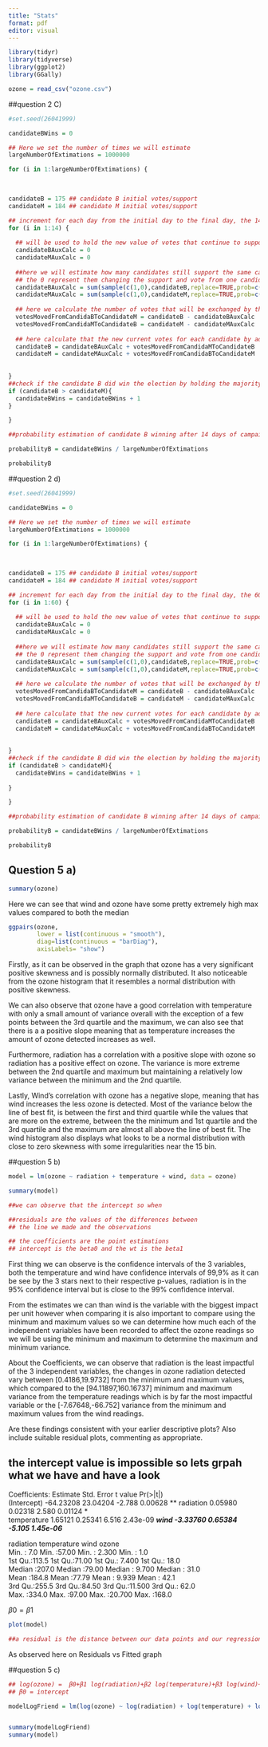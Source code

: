 ```yaml
---
title: "Stats"
format: pdf
editor: visual
---
```


```r
library(tidyr)
library(tidyverse)
library(ggplot2)
library(GGally)

ozone = read_csv("ozone.csv")
```


##question 2 C)

```r

#set.seed(26041999)

candidateBWins = 0

## Here we set the number of times we will estimate 
largeNumberOfExtimations = 1000000

for (i in 1:largeNumberOfExtimations) {
  

  
candidateB = 175 ## candidate B initial votes/support
candidateM = 184 ## candidate M initial votes/support

## increment for each day from the initial day to the final day, the 14th
for (i in 1:14) {
  
  ## will be used to hold the new value of votes that continue to support the same candidate
  candidateBAuxCalc = 0 
  candidateMAuxCalc = 0
  
  ##here we will estimate how many candidates still support the same candidate by generating a vector where 1 means they still support the same candidate after the end of each day
  ## the 0 represent them changing the support and vote from one candidate to another
  candidateBAuxCalc = sum(sample(c(1,0),candidateB,replace=TRUE,prob=c(0.996,0.004))) 
  candidateMAuxCalc = sum(sample(c(1,0),candidateM,replace=TRUE,prob=c(0.995,0.005)))
  
  ## here we calculate the number of votes that will be exchanged by the candidates, so the votes that are subtracted from what they had previously
  votesMovedFromCandidaBToCandidateM = candidateB - candidateBAuxCalc
  votesMovedFromCandidaMToCandidateB = candidateM - candidateMAuxCalc
  
  ## here calculate that the new current votes for each candidate by adding the current votes from the mps that still support the same candidate plus the number of votes of the mps that exchanged support for their candidate
  candidateB = candidateBAuxCalc + votesMovedFromCandidaMToCandidateB
  candidateM = candidateMAuxCalc + votesMovedFromCandidaBToCandidateM
  
  
}
##check if the candidate B did win the election by holding the majority of the votes
if (candidateB > candidateM){
  candidateBWins = candidateBWins + 1
}

}

##probability estimation of candidate B winning after 14 days of campaign by holding the majority of the votes

probabilityB = candidateBWins / largeNumberOfExtimations

probabilityB

```

##question 2 d)

```r

#set.seed(26041999)

candidateBWins = 0

## Here we set the number of times we will estimate 
largeNumberOfExtimations = 1000000

for (i in 1:largeNumberOfExtimations) {
  

  
candidateB = 175 ## candidate B initial votes/support
candidateM = 184 ## candidate M initial votes/support

## increment for each day from the initial day to the final day, the 60th
for (i in 1:60) {
  
  ## will be used to hold the new value of votes that continue to support the same candidate
  candidateBAuxCalc = 0 
  candidateMAuxCalc = 0
  
  ##here we will estimate how many candidates still support the same candidate by generating a vector where 1 means they still support the same candidate after the end of each day
  ## the 0 represent them changing the support and vote from one candidate to another
  candidateBAuxCalc = sum(sample(c(1,0),candidateB,replace=TRUE,prob=c(0.996,0.004))) 
  candidateMAuxCalc = sum(sample(c(1,0),candidateM,replace=TRUE,prob=c(0.995,0.005)))
  
  ## here we calculate the number of votes that will be exchanged by the candidates, so the votes that are subtracted from what they had previously
  votesMovedFromCandidaBToCandidateM = candidateB - candidateBAuxCalc
  votesMovedFromCandidaMToCandidateB = candidateM - candidateMAuxCalc
  
  ## here calculate that the new current votes for each candidate by adding the current votes from the mps that still support the same candidate plus the number of votes of the mps that exchanged support for their candidate
  candidateB = candidateBAuxCalc + votesMovedFromCandidaMToCandidateB
  candidateM = candidateMAuxCalc + votesMovedFromCandidaBToCandidateM
  
  
}
##check if the candidate B did win the election by holding the majority of the votes
if (candidateB > candidateM){
  candidateBWins = candidateBWins + 1
  
}

}

##probability estimation of candidate B winning after 14 days of campaign by holding the majority of the votes

probabilityB = candidateBWins / largeNumberOfExtimations

probabilityB

```


## Question 5 a)

```r
  
summary(ozone)

```
Here we can see that wind and ozone have some pretty extremely high max values compared to both the median 

```r
    

ggpairs(ozone,
        lower = list(continuous = "smooth"),
        diag=list(continuous = "barDiag"),
        axisLabels= "show")


```
Firstly, as it can be observed in the graph that ozone has a very significant positive skewness and is possibly normally distributed.
It also noticeable from the ozone histogram that it resembles a normal distribution with positive skewness.

We can also observe that ozone have a good correlation with temperature with only a small amount of variance overall with the exception of a few points between the 3rd quartile and the maximum, we can also see that there is a a positive slope meaning that as temperature increases the amount of ozone detected increases as well. 

Furthermore, radiation has a correlation with a positive slope with ozone so radiation has a positive effect on ozone. The variance is more extreme between the 2nd quartile and maximum but maintaining a relatively low variance between the minimum and the 2nd quartile.

Lastly, Wind's correlation with ozone has a negative slope, meaning that has wind increases the less ozone is detected. Most of the variance below the line of best fit, is between the first and third quartile while the values that are more on the extreme, between the the minimum and 1st quartile and the 3rd quartile and the maximum are almost all above the line of best fit. The wind histogram also displays what looks to be a normal distribution with close to zero skewness with some irregularities near the 15 bin.


##question 5 b)
```r
    
model = lm(ozone ~ radiation + temperature + wind, data = ozone)

summary(model)

##we can observe that the intercept so when  	

##residuals are the values of the differences between
## the line we made and the observations

## the coefficients are the point estimations
## intercept is the beta0 and the wt is the beta1


```
First thing we can observe is the confidence intervals of the 3 variables, both the temperature and wind have confidence intervals of 99,9% as it can be see by the 3 stars next to their respective p-values, radiation is in the 95% confidence interval but is close to the 99% confidence interval.

From the estimates we can than wind is the variable with the biggest impact per unit however when comparing it is also important to compare using the minimum and maximum values so we can determine how much each of the independent variables have been recorded to affect the ozone readings so we will be using the minimum and maximum to determine the maximum and minimum variance.

About the Coefficients, we can observe that radiation is the least impactful of the 3 independent variables, the changes in ozone radiation detected vary between [0.4186,19.9732] from the minimum and maximum values, which compared to the [94.11897,160.16737] minimum and maximum variance from the temperature readings which is by far the most impactful variable or the [-7.67648,-66.752] variance from the minimum and maximum values from the wind readings.

Are these findings consistent with your earlier descriptive
plots? Also include suitable residual plots, commenting as appropriate.

## the intercept value is impossible so lets grpah what we have and have a look



Coefficients:
             Estimate Std. Error t value Pr(>|t|)    
(Intercept) -64.23208   23.04204  -2.788  0.00628 ** 
radiation     0.05980    0.02318   2.580  0.01124 *  
temperature   1.65121    0.25341   6.516 2.43e-09 ***
wind         -3.33760    0.65384  -5.105 1.45e-06 ***

radiation      temperature         wind            ozone      
 Min.   :  7.0   Min.   :57.00   Min.   : 2.300   Min.   :  1.0  
 1st Qu.:113.5   1st Qu.:71.00   1st Qu.: 7.400   1st Qu.: 18.0  
 Median :207.0   Median :79.00   Median : 9.700   Median : 31.0  
 Mean   :184.8   Mean   :77.79   Mean   : 9.939   Mean   : 42.1  
 3rd Qu.:255.5   3rd Qu.:84.50   3rd Qu.:11.500   3rd Qu.: 62.0  
 Max.   :334.0   Max.   :97.00   Max.   :20.700   Max.   :168.0  


$\beta0 = \beta1$
```r
    
plot(model)

##a residual is the distance between our data points and our regression line

```

As observed here on Residuals vs Fitted graph 


##question 5 c)

```r
## log(ozone) =  β0+β1 log(radiation)+β2 log(temperature)+β3 log(wind)+εi where εi ∼ N (0, σ2)   
## β0 = intercept 

modelLogFriend = lm(log(ozone) ~ log(radiation) + log(temperature) + log(wind) , data = ozone)


summary(modelLogFriend)
summary(model)

```




























